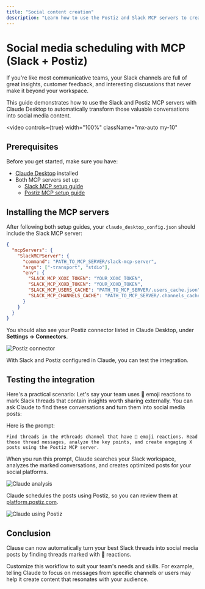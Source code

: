```yaml
---
title: "Social content creation"
description: "Learn how to use the Postiz and Slack MCP servers to create social media posts from Slack threads."
---
```


# Social media scheduling with MCP (Slack + Postiz)

If you're like most communicative teams, your Slack channels are full of great insights, customer feedback, and interesting discussions that never make it beyond your workspace.

This guide demonstrates how to use the Slack and Postiz MCP servers with Claude Desktop to automatically transform those valuable conversations into social media content.

<video
  controls={true}
  width="100%"
  className="mx-auto my-10"
>
  <source src="public/assets/videos/mcp/use-cases/demo.mp4" type="video/mp4" />
</video>

## Prerequisites

Before you get started, make sure you have:

- [Claude Desktop](https://claude.ai/download) installed
- Both MCP servers set up:
  - [Slack MCP setup guide](/mcp/using-mcp/slack-claude-quickstart)
  - [Postiz MCP setup guide](/mcp/using-mcp/social-media-postiz)

## Installing the MCP servers

After following both setup guides, your `claude_desktop_config.json` should include the Slack MCP server:

```json
{
  "mcpServers": {
    "SlackMCPServer": {
      "command": "PATH_TO_MCP_SERVER/slack-mcp-server",
      "args": ["-transport", "stdio"],
      "env": {
        "SLACK_MCP_XOXC_TOKEN": "YOUR_XOXC_TOKEN",
        "SLACK_MCP_XOXD_TOKEN": "YOUR_XOXD_TOKEN",
        "SLACK_MCP_USERS_CACHE": "PATH_TO_MCP_SERVER/.users_cache.json",
        "SLACK_MCP_CHANNELS_CACHE": "PATH_TO_MCP_SERVER/.channels_cache.json"
      }
    }
  }
}
```

You should also see your Postiz connector listed in Claude Desktop, under **Settings → Connectors**.

![Postiz connector](./assets/postiz-connector.png)

With Slack and Postiz configured in Claude, you can test the integration.

## Testing the integration

Here's a practical scenario: Let's say your team uses 🚀 emoji reactions to mark Slack threads that contain insights worth sharing externally. You can ask Claude to find these conversations and turn them into social media posts:

Here is the prompt:

```
Find threads in the #threads channel that have 🚀 emoji reactions. Read those thread messages, analyze the key points, and create engaging X posts using the Postiz MCP server.
```

When you run this prompt, Claude searches your Slack workspace, analyzes the marked conversations, and creates optimized posts for your social platforms.

![Claude analysis](./assets/claude-analysis.png)

Claude schedules the posts using Postiz, so you can review them at [platform.postiz.com](https://platform.postiz.com/).

![Claude using Postiz](./assets/postiz-scheduled-posts.png)

## Conclusion

Clause can now automatically turn your best Slack threads into social media posts by finding threads marked with 🚀 reactions.

Customize this workflow to suit your team's needs and skills. For example, telling Claude to focus on messages from specific channels or users may help it create content that resonates with your audience.
